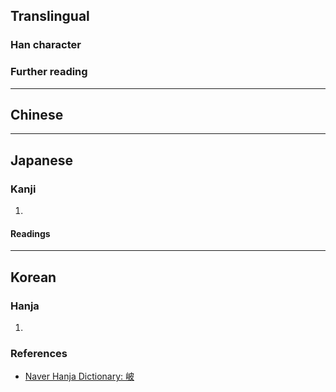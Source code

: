 {{character info}}
==Translingual==

===Han character===
{{Han char|rn=46|rad=山|as=05|sn=8|four=24747|canj=UDHE|ids=⿰山皮}}

===Further reading===
{{Han ref|kx=0309.090|dkj=07975|dj=0609.050|hdz=10769.030|uh=5CA5}}

----

==Chinese==
{{zh-see|坡|a}}

----

==Japanese==

===Kanji===
{{ja-kanji|grade=|rs=山05}}

# {{rfdef|ja|sort=山05}}

====Readings====
{{ja-readings
|on=は
|kun=くずれるさま
}}

----

==Korean==

===Hanja===
{{ko-hanja|비탈지다|비탈질|파}}

# {{rfdef|ko|sort=山05}}

===References===
* [https://hanja.dict.naver.com/#/entry/ccko/4de8163acba44803a89aeda416a97e6e Naver Hanja Dictionary: 岥]